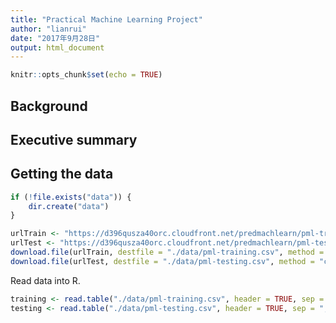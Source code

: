 ```yaml
---
title: "Practical Machine Learning Project"
author: "lianrui"
date: "2017年9月28日"
output: html_document
---
```


```r
knitr::opts_chunk$set(echo = TRUE)
```

## Background
## Executive summary
## Getting the data

```r
if (!file.exists("data")) {
    dir.create("data")
}
```


```r
urlTrain <- "https://d396qusza40orc.cloudfront.net/predmachlearn/pml-training.csv"
urlTest <- "https://d396qusza40orc.cloudfront.net/predmachlearn/pml-testing.csv"
download.file(urlTrain, destfile = "./data/pml-training.csv", method = "curl")
download.file(urlTest, destfile = "./data/pml-testing.csv", method = "curl")
```

Read data into R. 
```r
training <- read.table("./data/pml-training.csv", header = TRUE, sep = ",")
testing <- read.table("./data/pml-testing.csv", header = TRUE, sep = ",")
```



